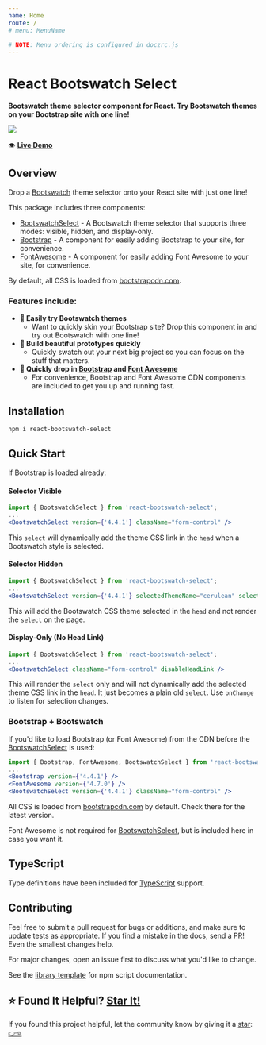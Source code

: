 ```yaml
---
name: Home
route: /
# menu: MenuName

# NOTE: Menu ordering is configured in doczrc.js
---
```




<div style={{
	display: 'flex',
	alignItems: 'center',
}}>
  <div>
    <h1>React Bootswatch Select</h1>
  </div>
  <div>
    <a href="https://github.com/devboldly/react-bootswatch-select/" target="_blank" rel="noopener noreferrer">
      <SvgIcon src={githubSvg} size={28} style={{ margin: '0 0 0 20px' }} />
    </a>
  </div>
</div>

**Bootswatch theme selector component for React. Try Bootswatch themes on your Bootstrap site with one line!**

<a href="https://devboldly.github.io/react-bootswatch-select-demo/" target="_blank" rel="noopener noreferrer">
  <img src={demoGif} style={{ border: 'solid 1px #eeeeee' }} />
</a>

👁️ **[Live Demo](https://devboldly.github.io/react-bootswatch-select-demo/)**

## Overview

Drop a [Bootswatch](https://bootswatch.com/) theme selector onto your React site with just one line!

This package includes three components:

- [BootswatchSelect](/BootswatchSelect) - A Bootswatch theme selector that supports three modes: visible, hidden, and display-only.
- [Bootstrap](/Bootstrap) - A component for easily adding Bootstrap to your site, for convenience.
- [FontAwesome](/FontAwesome) - A component for easily adding Font Awesome to your site, for convenience.

By default, all CSS is loaded from [bootstrapcdn.com](https://www.bootstrapcdn.com/).

### Features include:

- **🎨 Easily try Bootswatch themes**
  - Want to quickly skin your Bootstrap site? Drop this component in and try out Bootswatch with one line!
- **🌠 Build beautiful prototypes quickly**
  - Quickly swatch out your next big project so you can focus on the stuff that matters.
- **🎁 Quickly drop in [Bootstrap](/Bootstrap) and [Font Awesome](/FontAwesome)**
  - For convenience, Bootstrap and Font Awesome CDN components are included to get you up and running fast.

## Installation

```
npm i react-bootswatch-select
```

## Quick Start

If Bootstrap is loaded already:

#### Selector Visible

```jsx
import { BootswatchSelect } from 'react-bootswatch-select';
...
<BootswatchSelect version={'4.4.1'} className="form-control" />
```

This `select` will dynamically add the theme CSS link in the `head` when a Bootswatch style is selected.

#### Selector Hidden

```jsx
import { BootswatchSelect } from 'react-bootswatch-select';
...
<BootswatchSelect version={'4.4.1'} selectedThemeName="cerulean" selectorHidden />
```

This will add the Bootswatch CSS theme selected in the `head` and not render the `select` on the page.

#### Display-Only (No Head Link)

```jsx
import { BootswatchSelect } from 'react-bootswatch-select';
...
<BootswatchSelect className="form-control" disableHeadLink />
```

This will render the `select` only and will not dynamically add the selected theme CSS link in the `head`. It just becomes a plain old `select`. Use `onChange` to listen for selection changes.

### Bootstrap + Bootswatch

If you'd like to load Bootstrap (or Font Awesome) from the CDN before the [BootswatchSelect](/BootswatchSelect) is used:

```jsx
import { Bootstrap, FontAwesome, BootswatchSelect } from 'react-bootswatch-select';
...
<Bootstrap version={'4.4.1'} />
<FontAwesome version={'4.7.0'} />
<BootswatchSelect version={'4.4.1'} className="form-control" />
```

All CSS is loaded from [bootstrapcdn.com](https://www.bootstrapcdn.com/) by default. Check there for the latest version.

Font Awesome is not required for [BootswatchSelect](/BootswatchSelect), but is included here in case you want it.

## TypeScript

Type definitions have been included for [TypeScript](https://www.typescriptlang.org/) support.

## Contributing

Feel free to submit a pull request for bugs or additions, and make sure to update tests as appropriate. If you find a mistake in the docs, send a PR! Even the smallest changes help.

For major changes, open an issue first to discuss what you'd like to change.

See the [library template](https://tinyurl.com/ya3k258d) for npm script documentation.

## ⭐ Found It Helpful? [Star It!](https://github.com/devboldly/react-bootswatch-select/stargazers)

If you found this project helpful, let the community know by giving it a [star](https://github.com/devboldly/react-bootswatch-select/stargazers): [👉⭐](https://github.com/devboldly/react-bootswatch-select/stargazers)